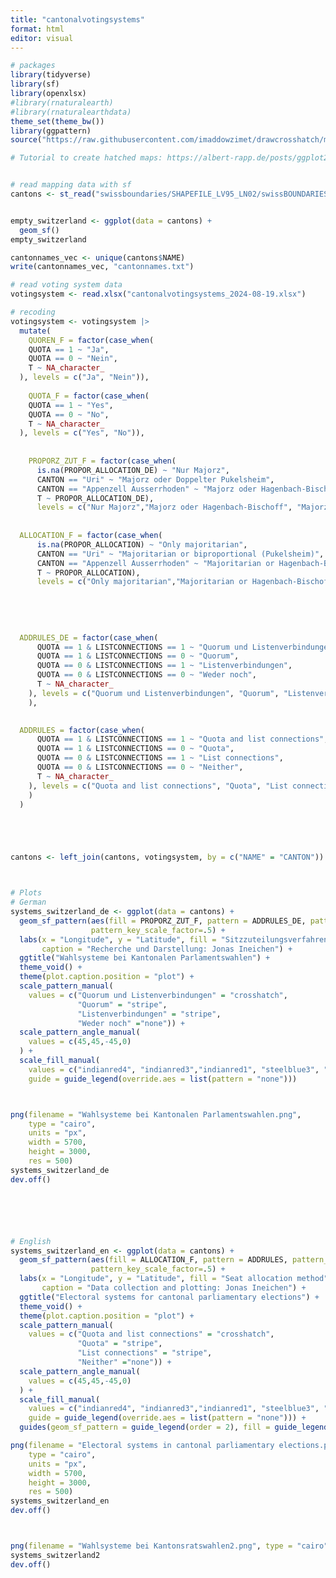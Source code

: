 ---
title: "cantonalvotingsystems"
format: html
editor: visual
---

```{r}
# packages
library(tidyverse)
library(sf)
library(openxlsx)
#library(rnaturalearth)
#library(rnaturalearthdata)
theme_set(theme_bw())
library(ggpattern)
source("https://raw.githubusercontent.com/imaddowzimet/drawcrosshatch/master/draw_crosshatch.R") 

# Tutorial to create hatched maps: https://albert-rapp.de/posts/ggplot2-tips/25_maps_patterns/25_maps_patterns


# read mapping data with sf
cantons <- st_read("swissboundaries/SHAPEFILE_LV95_LN02/swissBOUNDARIES3D_1_3_TLM_KANTONSGEBIET.shp")


empty_switzerland <- ggplot(data = cantons) +
  geom_sf()
empty_switzerland

cantonnames_vec <- unique(cantons$NAME)
write(cantonnames_vec, "cantonnames.txt")

# read voting system data
votingsystem <- read.xlsx("cantonalvotingsystems_2024-08-19.xlsx")

# recoding
votingsystem <- votingsystem |>
  mutate(
    QUOREN_F = factor(case_when(
    QUOTA == 1 ~ "Ja",
    QUOTA == 0 ~ "Nein",
    T ~ NA_character_
  ), levels = c("Ja", "Nein")),
  
    QUOTA_F = factor(case_when(
    QUOTA == 1 ~ "Yes",
    QUOTA == 0 ~ "No",
    T ~ NA_character_
  ), levels = c("Yes", "No")),
  
  
    PROPORZ_ZUT_F = factor(case_when(
      is.na(PROPOR_ALLOCATION_DE) ~ "Nur Majorz",
      CANTON == "Uri" ~ "Majorz oder Doppelter Pukelsheim",
      CANTON == "Appenzell Ausserrhoden" ~ "Majorz oder Hagenbach-Bischoff",
      T ~ PROPOR_ALLOCATION_DE),
      levels = c("Nur Majorz","Majorz oder Hagenbach-Bischoff", "Majorz oder Doppelter Pukelsheim", "Hagenbach-Bischoff", "Hare/Niemeyer", "Sainte-Laguë", "Doppelter Pukelsheim")),
  
    
  ALLOCATION_F = factor(case_when(
      is.na(PROPOR_ALLOCATION) ~ "Only majoritarian",
      CANTON == "Uri" ~ "Majoritarian or biproportional (Pukelsheim)",
      CANTON == "Appenzell Ausserrhoden" ~ "Majoritarian or Hagenbach-Bischoff",
      T ~ PROPOR_ALLOCATION),
      levels = c("Only majoritarian","Majoritarian or Hagenbach-Bischoff", "Majoritarian or biproportional (Pukelsheim)", "Hagenbach-Bischoff", "Hare/Niemeyer", "Sainte-Laguë", "Biproportional (Pukelsheim)")),
  
  
  
  
    
  ADDRULES_DE = factor(case_when(
      QUOTA == 1 & LISTCONNECTIONS == 1 ~ "Quorum und Listenverbindungen",
      QUOTA == 1 & LISTCONNECTIONS == 0 ~ "Quorum",
      QUOTA == 0 & LISTCONNECTIONS == 1 ~ "Listenverbindungen",
      QUOTA == 0 & LISTCONNECTIONS == 0 ~ "Weder noch",
      T ~ NA_character_
    ), levels = c("Quorum und Listenverbindungen", "Quorum", "Listenverbindungen", "Weder noch")
    ),

    
  ADDRULES = factor(case_when(
      QUOTA == 1 & LISTCONNECTIONS == 1 ~ "Quota and list connections",
      QUOTA == 1 & LISTCONNECTIONS == 0 ~ "Quota",
      QUOTA == 0 & LISTCONNECTIONS == 1 ~ "List connections",
      QUOTA == 0 & LISTCONNECTIONS == 0 ~ "Neither",
      T ~ NA_character_
    ), levels = c("Quota and list connections", "Quota", "List connections", "Neither")
    )
  )





cantons <- left_join(cantons, votingsystem, by = c("NAME" = "CANTON"))



# Plots
# German
systems_switzerland_de <- ggplot(data = cantons) +
  geom_sf_pattern(aes(fill = PROPORZ_ZUT_F, pattern = ADDRULES_DE, pattern_angle = ADDRULES_DE), pattern_color = "NA", pattern_fill = "black", pattern_size = 0.5,
                  pattern_key_scale_factor=.5) + 
  labs(x = "Longitude", y = "Latitude", fill = "Sitzzuteilungsverfahren", pattern = "Weitere Regelungen", pattern_angle = "Weitere Regelungen",
       caption = "Recherche und Darstellung: Jonas Ineichen") +
  ggtitle("Wahlsysteme bei Kantonalen Parlamentswahlen") + 
  theme_void() +
  theme(plot.caption.position = "plot") +
  scale_pattern_manual(
    values = c("Quorum und Listenverbindungen" = "crosshatch",
               "Quorum" = "stripe", 
               "Listenverbindungen" = "stripe", 
               "Weder noch" ="none")) +
  scale_pattern_angle_manual(
    values = c(45,45,-45,0)
  ) +
  scale_fill_manual(
    values = c("indianred4", "indianred3","indianred1", "steelblue3", "steelblue1", "paleturquoise4", "paleturquoise3"),
    guide = guide_legend(override.aes = list(pattern = "none")))



png(filename = "Wahlsysteme bei Kantonalen Parlamentswahlen.png", 
    type = "cairo", 
    units = "px", 
    width = 5700, 
    height = 3000, 
    res = 500)
systems_switzerland_de
dev.off()






# English
systems_switzerland_en <- ggplot(data = cantons) +
  geom_sf_pattern(aes(fill = ALLOCATION_F, pattern = ADDRULES, pattern_angle = ADDRULES), pattern_color = "NA", pattern_fill = "black", pattern_size = 0.5,
                  pattern_key_scale_factor=.5) + 
  labs(x = "Longitude", y = "Latitude", fill = "Seat allocation method", pattern = "Additional characteristics", pattern_angle = "Additional characteristics",
       caption = "Data collection and plotting: Jonas Ineichen") +
  ggtitle("Electoral systems for cantonal parliamentary elections") + 
  theme_void() +
  theme(plot.caption.position = "plot") +
  scale_pattern_manual(
    values = c("Quota and list connections" = "crosshatch",
               "Quota" = "stripe", 
               "List connections" = "stripe", 
               "Neither" ="none")) +
  scale_pattern_angle_manual(
    values = c(45,45,-45,0)
  ) +
  scale_fill_manual(
    values = c("indianred4", "indianred3","indianred1", "steelblue3", "steelblue1", "paleturquoise4", "paleturquoise3"),
    guide = guide_legend(override.aes = list(pattern = "none"))) +
  guides(geom_sf_pattern = guide_legend(order = 2), fill = guide_legend(order = 1, override.aes = list(pattern = "none")))

png(filename = "Electoral systems in cantonal parliamentary elections.png", 
    type = "cairo", 
    units = "px", 
    width = 5700, 
    height = 3000,
    res = 500)
systems_switzerland_en
dev.off()




```

```{r, eval = FALSE}
png(filename = "Wahlsysteme bei Kantonsratswahlen2.png", type = "cairo")
systems_switzerland2
dev.off()
```
